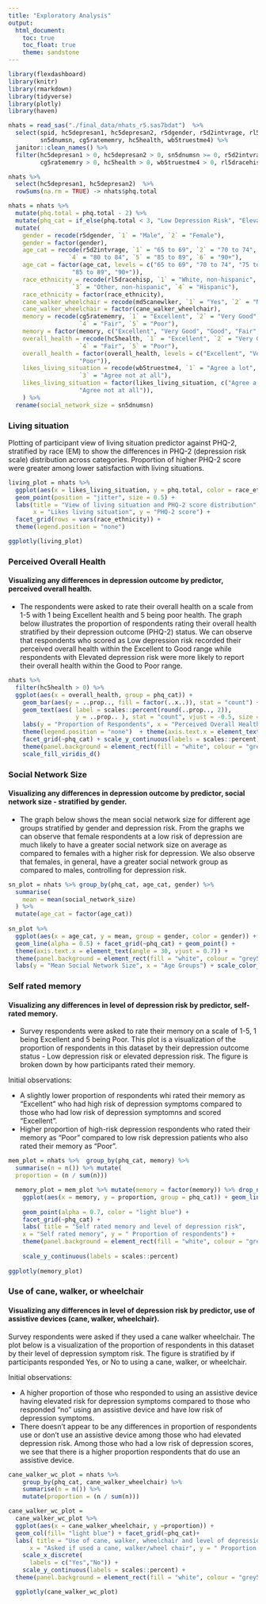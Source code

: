 ```yaml
---
title: "Exploratory Analysis"
output: 
  html_document:
    toc: true
    toc_float: true
    theme: sandstone
---
```

```r
library(flexdashboard)
library(knitr)
library(rmarkdown)
library(tidyverse)
library(plotly)
library(haven)
```


```r
nhats = read_sas("./final_data/nhats_r5.sas7bdat")  %>%
  select(spid, hc5depresan1, hc5depresan2, r5dgender, r5d2intvrage, rl5dracehisp, md5canewlker, 
         sn5dnumsn, cg5ratememry, hc5health, wb5truestme4) %>%
  janitor::clean_names() %>%   
  filter(hc5depresan1 > 0, hc5depresan2 > 0, sn5dnumsn >= 0, r5d2intvrage > 0, md5canewlker > 0, 
         cg5ratememry > 0, hc5health > 0, wb5truestme4 > 0, rl5dracehisp < 5)

nhats %>% 
  select(hc5depresan1, hc5depresan2)  %>% 
  rowSums(na.rm = TRUE) -> nhats$phq.total

nhats = nhats %>%
  mutate(phq.total = phq.total - 2) %>% 
  mutate(phq_cat = if_else(phq.total < 3, "Low Depression Risk", "Elevated Depression Risk")) %>% 
  mutate(
    gender = recode(r5dgender, `1` = "Male", `2` = "Female"),
    gender = factor(gender),
    age_cat = recode(r5d2intvrage, `1` = "65 to 69", `2` = "70 to 74", `3` = "75 to 79", 
                 `4` = "80 to 84", `5` = "85 to 89", `6` = "90+"),
    age_cat = factor(age_cat, levels = c("65 to 69", "70 to 74", "75 to 79", "80 to 84", 
                  "85 to 89", "90+")),
    race_ethnicity = recode(rl5dracehisp, `1` = "White, non-hispanic", `2` = "Black, non-hispanic", 
                  `3` = "Other, non-hispanic", `4` = "Hispanic"),
    race_ethnicity = factor(race_ethnicity),
    cane_walker_wheelchair = recode(md5canewlker, `1` = "Yes", `2` = "No"),
    cane_walker_wheelchair = factor(cane_walker_wheelchair),
    memory = recode(cg5ratememry, `1` = "Excellent", `2` = "Very Good", `3` = "Good", 
                    `4` = "Fair", `5` = "Poor"),
    memory = factor(memory, c("Excellent", "Very Good", "Good", "Fair", "Poor")),
    overall_health = recode(hc5health, `1` = "Excellent", `2` = "Very Good", `3` = "Good", 
                    `4` = "Fair", `5` = "Poor"),
    overall_health = factor(overall_health, levels = c("Excellent", "Very Good", "Good", "Fair", 
                    "Poor")),
    likes_living_situation = recode(wb5truestme4, `1` = "Agree a lot", `2` = "Agree a little", 
                    `3` = "Agree not at all"),
    likes_living_situation = factor(likes_living_situation, c("Agree a lot", "Agree a little", 
                    "Agree not at all")),
    ) %>% 
  rename(social_network_size = sn5dnumsn)
```

### Living situation

Plotting of participant view of living situation predictor against PHQ-2, stratified by race (EM) to show the differences in PHQ-2 (depression risk scale) distribution across categories. Proportion of higher PHQ-2 score were greater among lower satisfaction with living situations. 

```r
living_plot = nhats %>% 
  ggplot(aes(x = likes_living_situation, y = phq.total, color = race_ethnicity)) + 
  geom_point(position = "jitter", size = 0.5) + 
  labs(title = "View of living situation and PHQ-2 score distribution",
       x = "Likes living situation", y = "PHQ-2 score") + 
  facet_grid(rows = vars(race_ethnicity)) + 
  theme(legend.position = "none")

ggplotly(living_plot)

```

### Perceived Overall Health

#### Visualizing any differences in depression outcome by predictor, perceived overall health.

- The respondents were asked to rate their overall health on a scale from 1-5 with 1 being Excellent health and 5 being poor health. The graph below illustrates the proportion of respondents rating their overall health stratified by their depression outcome (PHQ-2) status. We can observe that respondents who scored as Low depression risk recorded their perceived overall health within the Excellent to Good range while respondents with Elevated depression risk were more likely to report their overall health within the Good to Poor range. 

```r
nhats %>% 
  filter(hc5health > 0) %>%
  ggplot(aes(x = overall_health, group = phq_cat)) + 
    geom_bar(aes(y = ..prop.., fill = factor(..x..)), stat = "count") +
    geom_text(aes( label = scales::percent(round(..prop.., 2)),
                   y = ..prop.. ), stat = "count", vjust = -0.5, size = 3) +
    labs(y = "Proportion of Respondents", x = "Perceived Overall Health", fill = "Overall Health") +
    theme(legend.position = "none")  + theme(axis.text.x = element_text(angle = 30, vjust = 0.7)) +
    facet_grid(~phq_cat) + scale_y_continuous(labels = scales::percent) + 
    theme(panel.background = element_rect(fill = "white", colour = "grey50")) +
    scale_fill_viridis_d()

```

### Social Network Size

#### Visualizing any differences in depression outcome by predictor, social network size - stratified by gender.

- The graph below shows the mean social network size for different age groups stratified by gender and depression risk. From the graphs we can observe that female respondents at a low risk of depression are much likely to have a greater social network size on average as compared to females with a higher risk for depression. We also observe that females, in general, have a greater social network group as compared to males, controlling for depression risk.

```r
sn_plot = nhats %>% group_by(phq_cat, age_cat, gender) %>% 
  summarise(
    mean = mean(social_network_size)
  ) %>%
  mutate(age_cat = factor(age_cat)) 
         
sn_plot %>%
  ggplot(aes(x = age_cat, y = mean, group = gender, color = gender)) + 
  geom_line(alpha = 0.5) + facet_grid(~phq_cat) + geom_point() +
  theme(axis.text.x = element_text(angle = 30, vjust = 0.7)) +
  theme(panel.background = element_rect(fill = "white", colour = "grey50")) +
  labs(y = "Mean Social Network Size", x = "Age Groups") + scale_color_viridis_d(name = "Gender")
```

### Self rated memory

####  Visualizing any differences in level of depression risk by predictor, self-rated memory. 

- Survey respondents were asked to rate their memory on a scale of 1-5, 1 being Excellent and 5 being Poor. This plot is a visualization of the proportion of respondents in this dataset by their depression outcome status - Low depression risk or elevated depression risk. The figure is broken down by how participants rated their memory. 

Initial observations: 


- A slightly lower proportion of respondents whi rated their memory as "Excellent" who had high risk of depression symptoms compared to those who had low risk of depression symptomns and scored "Excellent".
- Higher proportion of high-risk depression respondents who rated their memory as "Poor" compared to low risk depression patients who also rated their memory as "Poor". 

```r
mem_plot = nhats %>%  group_by(phq_cat, memory) %>% 
  summarise(n = n()) %>% mutate(
  proportion = (n / sum(n)))

  memory_plot = mem_plot %>% mutate(memory = factor(memory)) %>% drop_na() %>%   
    ggplot(aes(x = memory, y = proportion, group = phq_cat)) + geom_line(alpha = 0.4) +
  
    geom_point(alpha = 0.7, color = "light blue") + 
    facet_grid(~phq_cat) + 
    labs( title = "Self rated memory and level of depression risk",
    x = "Self rated memory", y = " Proportion of respondents") +  
    theme(panel.background = element_rect(fill = "white", colour = "grey50")) +
     
    scale_y_continuous(labels = scales::percent)
  
ggplotly(memory_plot)
```

### Use of cane, walker, or wheelchair

####  Visualizing any differences in level of depression risk by predictor, use of assistive devices (cane, walker, wheelchair). 

Survey respondents were asked if they used a cane walker wheelchair. The plot below is a visualization of the proportion of respondents in this dataset by their level of depression symptom risk. The figure is stratified by if participants responded Yes, or No to using a cane, walker, or wheelchair. 

Initial observations:

-  A higher proportion of those who responded to using an assistive device having elevated risk for depression symptoms compared to those who responded "no" using an assistive device and have low risk of depression symptoms.
- There doesn't appear to be any differences in proportion of respondents use or don't use an assistive device among those who had elevated depression risk. Among those who had a low risk of depression scores, we see that there is a higher proportion respondents that do use an assistive device. 

```r
cane_walker_wc_plot = nhats %>%  
    group_by(phq_cat, cane_walker_wheelchair) %>% 
    summarise(n = n()) %>%  
    mutate(proportion = (n / sum(n)))

cane_walker_wc_plot = 
  cane_walker_wc_plot %>%  
  ggplot(aes(x = cane_walker_wheelchair, y =proportion)) + 
  geom_col(fill= "light blue") + facet_grid(~phq_cat)+
  labs( title = "Use of cane, walker, wheelchair and level of depression risk",
      x = "Asked if used a cane, walker/wheel chair", y = " Proportion of respondents")+  
    scale_x_discrete(
      labels = c("Yes","No")) + 
    scale_y_continuous(labels = scales::percent) + 
  theme(panel.background = element_rect(fill = "white", colour = "grey50"))

  ggplotly(cane_walker_wc_plot)
```


